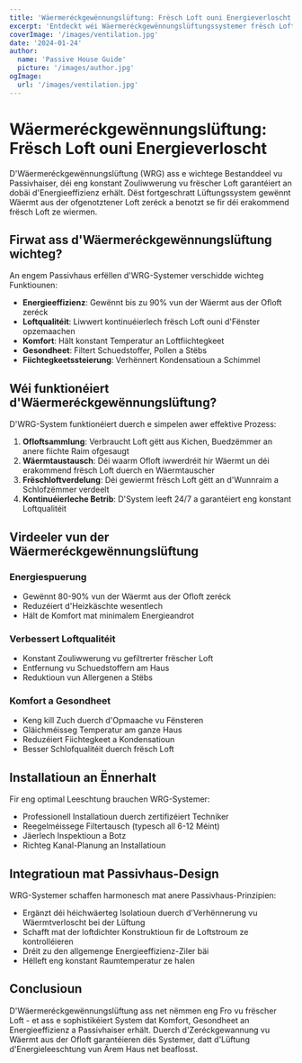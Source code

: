 ```yaml
---
title: 'Wäermeréckgewënnungslüftung: Frësch Loft ouni Energieverloscht'
excerpt: 'Entdeckt wéi Wäermeréckgewënnungslüftungssystemer frësch Loft liwweren an dobäi d''Energieeffizienz an de Passivhaiser erhalen.'
coverImage: '/images/ventilation.jpg'
date: '2024-01-24'
author:
  name: 'Passive House Guide'
  picture: '/images/author.jpg'
ogImage:
  url: '/images/ventilation.jpg'
---
```


# Wäermeréckgewënnungslüftung: Frësch Loft ouni Energieverloscht

D'Wäermeréckgewënnungslüftung (WRG) ass e wichtege Bestanddeel vu Passivhaiser, déi eng konstant Zouliwwerung vu frëscher Loft garantéiert an dobäi d'Energieeffizienz erhält. Dëst fortgeschratt Lüftungssystem gewënnt Wäermt aus der ofgenotztener Loft zeréck a benotzt se fir déi erakommend frësch Loft ze wiermen.

## Firwat ass d'Wäermeréckgewënnungslüftung wichteg?

An engem Passivhaus erfëllen d'WRG-Systemer verschidde wichteg Funktiounen:

- **Energieeffizienz**: Gewënnt bis zu 90% vun der Wäermt aus der Ofloft zeréck
- **Loftqualitéit**: Liwwert kontinuéierlech frësch Loft ouni d'Fënster opzemaachen
- **Komfort**: Hält konstant Temperatur an Loftfiichtegkeet
- **Gesondheet**: Filtert Schuedstoffer, Pollen a Stëbs
- **Fiichtegkeetssteierung**: Verhënnert Kondensatioun a Schimmel

## Wéi funktionéiert d'Wäermeréckgewënnungslüftung?

D'WRG-System funktionéiert duerch e simpelen awer effektive Prozess:

1. **Ofloftsammlung**: Verbraucht Loft gëtt aus Kichen, Buedzëmmer an anere fiichte Raim ofgesaugt
2. **Wäermtaustausch**: Déi waarm Ofloft iwwerdréit hir Wäermt un déi erakommend frësch Loft duerch en Wäermtauscher
3. **Frëschloftverdelung**: Déi gewiermt frësch Loft gëtt an d'Wunnraim a Schlofzëmmer verdeelt
4. **Kontinuéierleche Betrib**: D'System leeft 24/7 a garantéiert eng konstant Loftqualitéit

## Virdeeler vun der Wäermeréckgewënnungslüftung

### Energiespuerung
- Gewënnt 80-90% vun der Wäermt aus der Ofloft zeréck
- Reduzéiert d'Heizkäschte wesentlech
- Hält de Komfort mat minimalem Energieandrot

### Verbessert Loftqualitéit
- Konstant Zouliwwerung vu gefiltrerter frëscher Loft
- Entfernung vu Schuedstoffern am Haus
- Reduktioun vun Allergenen a Stëbs

### Komfort a Gesondheet
- Keng kill Zuch duerch d'Opmaache vu Fënsteren
- Gläichméisseg Temperatur am ganze Haus
- Reduzéiert Fiichtegkeet a Kondensatioun
- Besser Schlofqualitéit duerch frësch Loft

## Installatioun an Ënnerhalt

Fir eng optimal Leeschtung brauchen WRG-Systemer:

- Professionell Installatioun duerch zertifizéiert Techniker
- Reegelméissege Filtertausch (typesch all 6-12 Méint)
- Jäerlech Inspektioun a Botz
- Richteg Kanal-Planung an Installatioun

## Integratioun mat Passivhaus-Design

WRG-Systemer schaffen harmonesch mat anere Passivhaus-Prinzipien:

- Ergänzt déi héichwäerteg Isolatioun duerch d'Verhënnerung vu Wäermtverloscht bei der Lüftung
- Schafft mat der loftdichter Konstruktioun fir de Loftstroum ze kontrolléieren
- Dréit zu den allgemenge Energieeffizienz-Ziler bäi
- Hëlleft eng konstant Raumtemperatur ze halen

## Conclusioun

D'Wäermeréckgewënnungslüftung ass net nëmmen eng Fro vu frëscher Loft - et ass e sophistikéiert System dat Komfort, Gesondheet an Energieeffizienz a Passivhaiser erhält. Duerch d'Zeréckgewannung vu Wäermt aus der Ofloft garantéieren dës Systemer, datt d'Lüftung d'Energieleeschtung vun Ärem Haus net beaflosst.
